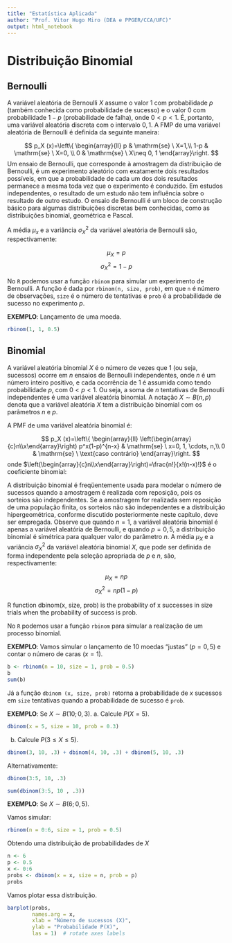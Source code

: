 ```yaml
---
title: "Estatística Aplicada"
author: "Prof. Vitor Hugo Miro (DEA e PPGER/CCA/UFC)"
output: html_notebook
---
```


# Distribuição Binomial


## Bernoulli

A variável aleatória de Bernoulli $X$ assume o valor 1 com probabilidade $p$ (também conhecida como probabilidade de sucesso) e o valor 0 com probabilidade $1-p$ (probabilidade de falha), onde $0 < p < 1$. É, portanto, uma variável aleatória discreta com o intervalo ${0, 1}$. A FMP de uma variável aleatória de Bernoulli é definida da seguinte maneira:

$$
p_X (x)=\left\{ \begin{array}{ll}
p & \mathrm{se} \ X=1,\\
1-p & \mathrm{se} \ X=0, \\
0 & \mathrm{se} \ X\neq 0, 1
\end{array}\right.
$$
Um ensaio de Bernoulli, que corresponde à amostragem da distribuição de Bernoulli, é um experimento aleatório com exatamente dois resultados possíveis, em que a probabilidade de cada um dos dois resultados permanece a mesma toda vez que o experimento é conduzido. Em estudos independentes, o resultado de um estudo não tem influência sobre o resultado de outro estudo. O ensaio de Bernoulli é um bloco de construção básico para algumas distribuições discretas bem conhecidas, como as distribuições binomial, geométrica e Pascal.

A média $\mu_x$ e a variância $\sigma^2_X$ da variável aleatória de Bernoulli são, respectivamente:

$$ \mu_X = p $$
$$ \sigma^2_X = 1-p $$

No `R` podemos usar a função `rbinom` para simular um experimento de Bernoulli.
A função é dada por `rbinom(n, size, prob)`, em que `n` é número de observações, `size` é o número de tentativas e `prob` é a probabilidade de sucesso no experimento $p$.

**EXEMPLO**: Lançamento de uma moeda.

```r
rbinom(1, 1, 0.5)
```


## Binomial

A variável aleatória binomial $X$ é o número de vezes que 1 (ou seja, sucessos) ocorre em $n$ ensaios de Bernoulli independentes, onde $n$ é um número inteiro positivo, e cada ocorrência de 1 é assumida como tendo probabilidade $p$, com $0 < p < 1$. Ou seja, a soma de $n$ tentativas de Bernoulli independentes é uma variável aleatória binomial. A notação $X \sim B (n, p)$ denota que a variável aleatória $X$ tem a distribuição binomial com os parâmetros $n$ e $p$. 

A PMF de uma variável aleatória binomial é:

$$
p_X (x)=\left\{ \begin{array}{ll}
\left(\begin{array}{c}n\\x\end{array}\right) p^x(1-p)^{n-x} & \mathrm{se} \ x=0, 1, \cdots, n,\\
0 & \mathrm{se} \ \text{caso contrário}
\end{array}\right.
$$
onde $\left(\begin{array}{c}n\\x\end{array}\right)=\frac{n!}{x!(n-x)!}$ é o coeficiente binomial:

A distribuição binomial é freqüentemente usada para modelar o número de sucessos quando a amostragem é realizada com reposição, pois os sorteios são independentes. Se a amostragem for realizada sem reposição de uma população finita, os sorteios não são independentes e a distribuição hipergeométrica, conforme discutido posteriormente neste capítulo, deve ser empregada. Observe que quando $n = 1$, a variável aleatória binomial é apenas a variável aleatória de Bernoulli, e quando $p = 0,5$, a distribuição binomial é simétrica para qualquer valor do parâmetro $n$. A média $\mu_X$ e a variância $\sigma^2_X$ da variável aleatória binomial $X$, que pode ser definida de forma independente pela seleção apropriada de $p$ e $n$, são, respectivamente:

$$ \mu_X = np $$
$$ \sigma^2_X = np(1-p) $$

R function dbinom(x, size, prob) is the probability of x successes in size trials when the probability of success is prob. 

No `R` podemos usar a função `rbinom` para simular a realização de um processo binomial.

**EXEMPLO**: Vamos simular o lançamento de 10 moedas "justas" ($p=0,5$) e contar o número de caras ($x=1$). 
```r
b <- rbinom(n = 10, size = 1, prob = 0.5)
b
sum(b)
```


Já a função `dbinom (x, size, prob)` retorna a probabilidade de $x$ sucessos em `size` tentativas quando a probabilidade de sucesso é `prob`.


**EXEMPLO**: Se $X \sim B(10; 0,3)$. 
a. Calcule $P(X=5)$.
```r
dbinom(x = 5, size = 10, prob = 0.3)
```

b. Calcule $P(3 \leq X \leq 5)$.
```r
dbinom(3, 10, .3) + dbinom(4, 10, .3) + dbinom(5, 10, .3)
```
Alternativamente:
```r
dbinom(3:5, 10, .3)
```
```r
sum(dbinom(3:5, 10 , .3))
```

**EXEMPLO**: Se $X \sim B(6; 0,5)$. 

Vamos simular:
```r
rbinom(n = 0:6, size = 1, prob = 0.5)
```
Obtendo uma distribuição de probabilidades de $X$

```r
n <- 6
p <- 0.5
x <- 0:6
probs <- dbinom(x = x, size = n, prob = p)
probs
```
Vamos plotar essa distribuição.

```r
barplot(probs, 
        names.arg = x,
        xlab = "Número de sucessos (X)",
        ylab = "Probabilidade P(X)",
        las = 1)  # rotate axes labels
```




